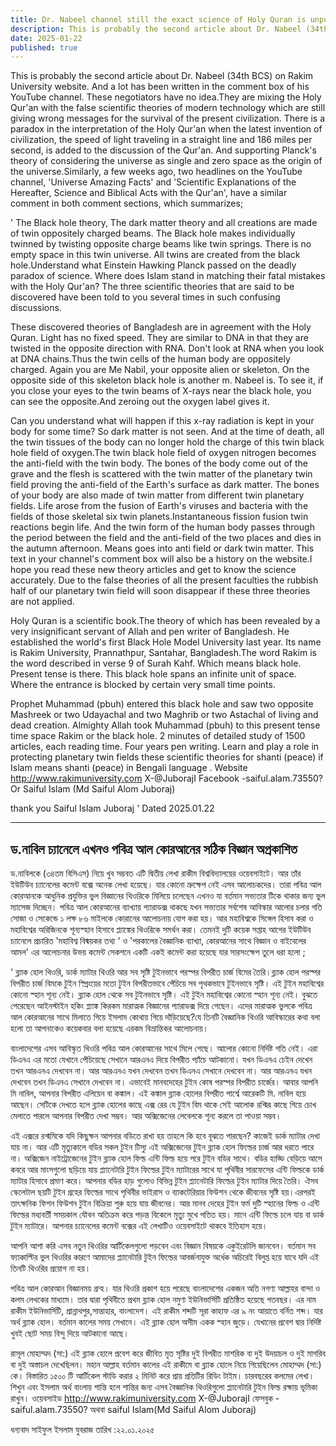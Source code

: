 ```yaml
---
title: Dr. Nabeel channel still the exact science of Holy Quran is unpublished
description: This is probably the second article about Dr. Nabeel (34th BCS) on Rakim University website. And a lot has been written in the comment box of his YouTube channel. These negotiators have no idea.They are mixing the Holy Qur'an with the false scientific theories of modern technology which are still giving wrong messages for the survival of the present civilization.
date: 2025-01-22
published: true
---
```


This is probably the second article about Dr. Nabeel (34th BCS) on Rakim University website. And a lot has been written in the comment box of his YouTube channel. These negotiators have no idea.They are mixing the Holy Qur'an with the false scientific theories of modern technology which are still giving wrong messages for the survival of the present civilization.
There is a paradox in the interpretation of the Holy Qur'an when the latest invention of civilization, the speed of light traveling in a straight line and 186 miles per second, is added to the discussion of the Qur'an. And supporting Planck's theory of considering the universe as single and zero space as the origin of the universe.Similarly, a few weeks ago, two headlines on the YouTube channel, 'Universe Amazing Facts' and 'Scientific Explanations of the Hereafter, Science and Biblical Acts with the Qur'an', have a similar comment in both comment sections, which summarizes;

' The Black hole theory, The dark matter theory and all creations are made of twin oppositely charged beams. The Black hole makes individually twinned by twisting opposite charge beams like twin springs. There is no empty space in this twin universe. All twins are created from the black hole.Understand what Einstein Hawking Planck passed on the deadly paradox of science. Where does Islam stand in matching their fatal mistakes with the Holy Qur'an? The three scientific theories that are said to be discovered have been told to you several times in such confusing discussions.

These discovered theories of Bangladesh are in agreement with the Holy Quran. Light has no fixed speed. They are similar to DNA in that they are twisted in the opposite direction with RNA. Don't look at RNA when you look at DNA chains.Thus the twin cells of the human body are oppositely charged. Again you are Me Nabil, your opposite alien or skeleton. On the opposite side of this skeleton black hole is another m. Nabeel is. To see it, if you close your eyes to the twin beams of X-rays near the black hole, you can see the opposite.And zeroing out the oxygen label gives it.

Can you understand what will happen if this x-ray radiation is kept in your body for some time? So dark matter is not seen. And at the time of death, all the twin tissues of the body can no longer hold the charge of this twin black hole field of oxygen.The twin black hole field of oxygen nitrogen becomes the anti-field with the twin body. The bones of the body come out of the grave and the flesh is scattered with the twin matter of the planetary twin field proving the anti-field of the Earth's surface as dark matter.
The bones of your body are also made of twin matter from different twin planetary fields. Life arose from the fusion of Earth's viruses and bacteria with the fields of those skeletal six twin planets.Instantaneous fission fusion twin reactions begin life. And the twin form of the human body passes through the period between the field and the anti-field of the two places and dies in the autumn afternoon. Means goes into anti field or dark twin matter. This text in your channel's comment box will also be a history on the website.I hope you read these new theory articles and get to know the science accurately. Due to the false theories of all the present faculties the rubbish half of our planetary twin field will soon disappear if these three theories are not applied.

Holy Quran is a scientific book.The theory of which has been revealed by a very insignificant servant of Allah and pen writer of Bangladesh. He established the world's first Black Hole Model University last year. Its name is Rakim University, Prannathpur, Santahar, Bangladesh.The word Rakim is the word described in verse 9 of Surah Kahf. Which means black hole. Present tense is there. This black hole spans an infinite unit of space. Where the entrance is blocked by certain very small time points.

Prophet Muhammad (pbuh) entered this black hole and saw two opposite Mashreek or two Udayachal and two Maghrib or two Astachal of living and dead creation. Almighty Allah took Muhammad (pbuh) to this present tense time space Rakim or the black hole. 2 minutes of detailed study of 1500 articles, each reading time.
Four years pen writing. Learn and play a role in protecting planetary twin fields these scientific theories for shanti (peace) if Islam means shanti (peace) in Bengali language . Website http://www.rakimuniversity.com
X-@JuborajI
Facebook -saiful.alam.73550? Or Saiful Islam (Md Saiful Alom Juboraj)

thank you
Saiful Islam Juboraj '
Dated 2025.01.22

---

## ড.নাবিল চ‍্যানেলে এখনও পবিত্র আল কোরআনের সঠিক বিজ্ঞান অপ্রকাশিত 

ড.নাবিলকে (৩৪তম বিসিএস) নিয়ে খুব সম্ভবত এটি দ্বিতীয় লেখা রাকীম বিশ্ববিদ্যালয়ের ওয়েবসাইটে। আর তাঁর ইউটিউব চ‍্যানেলের কমেন্ট বক্সে অনেক লেখা হয়েছে। যার কোনো ভ্রুক্ষেপ নেই এসব আলোচকদের। তারা পবিত্র আল কোরআনকে আধুনিক প্রযুক্তির ভুল বিজ্ঞানের থিওরিকে মিলিয়ে চলেছেন এখনও যা বর্তমান সভ‍্যতার টিকে থাকার জন‍্য ভুল ম‍্যাসেজ দিচ্ছেন। পবিত্র আল কোরআনের ব‍্যাখ‍্যায় প‍্যারাডক্স থাকছে যখন সভ‍্যতার সর্বশেষ আবিস্কার আলোর চলার গতি সোজা ও সেকেন্ডে ১ লক্ষ ৮৬ মাইলকে কোরানের আলোচনায় যোগ করা হয়। আর মহাবিশ্বকে সিঙ্গেল হিসাব করা ও মহাবিশ্বের অরিজিনকে শূন‍্যস্হান হিসাবে প্ল‍্যাঙ্কের থিওরিকে সমর্থন করা। তেমনই দুটি কয়েক সপ্তাহ আগের ইউটিউব চ‍্যানেলে প্রচারিত 'মহাবিশ্ব বিষ্ময়কর তথ‍্য ' ও 'পরকালের বৈজ্ঞানিক ব‍্যাখ‍্যা, কোরআনের সাথে বিজ্ঞান ও বাইবেলের আমল' এর আলোচনার উভয় কমেন্ট সেকশনে একটি একই কমেন্ট করা হয়েছে যার সারসংক্ষেপ তুলে ধরা হলো ;  

' ব্ল‍্যাক হোল থিওরি, ডার্ক ম‍্যা‍টার থিওরি আর সব সৃষ্টি টুইনভাবে পরস্পর বিপরীত চার্জ বিমের তৈরি।ব্ল‍্যাক হোল পরস্পর বিপরীত চার্জ  বিমকে টুইন স্প্রিংয়ের মতো টুইন বিপরীতভাবে পেঁচিয়ে সব পৃথকভাবে টুইনভাবে সৃষ্টি। এই টুইন মহাবিশ্বের কোনো স্হান শূন‍্য নেই। ব্ল‍্যাক হোল থেকে সব টুইনভাবে সৃষ্টি।  এই টুইন মহাবিশ্বের কোনো স্হান শূন‍্য নেই। বুঝতে পেরেছেন আইনস্টাইন হকিং প্ল‍্যাঙ্ক কিরকম মারাত্মক বিজ্ঞানের প‍্যারাডক্স দিয়ে গেছেন। এদের মারাত্মক ভুলকে পবিত্র আল কোরআনের সাথে মিলাতে গিয়ে ইসলাম কোথায় গিয়ে দাঁড়িয়েছে?যে তিনটি বৈজ্ঞানিক থিওরি আবিস্কারের কথা বলা হলো তা আপনাকেও কয়েকবার বলা হয়েছে এরকম বিভ্রান্তিকর আলোচনায়।

বাংলাদেশের এসব আবিস্কৃত  থিওরি পবিত্র আল কোরআনের সাথে মিলে গেছে। আলোর কোনো নির্দিষ্ট গতি নেই। এরা ডিএনএ এর মতো যেখানে পেঁচিয়েছে সেখানে আরএনএ দিয়ে বিপরীত প‍্যাঁচে আটকানো। যখন ডিএনএ চেইন দেখেন তখন আরএনএ দেখবেন না। আর আরএনএ যখন দেখবেন তখন ডিএনএ সেখানে দেখবেন না। আর আরএনএ যখন দেখবেন তখন ডিএনএ সেখানে দেখবেন না। এভাবেই মানবদেহের টুইন কোষ পরস্পর বিপরীত চার্জের। আবার আপনি মি নাবিল, আপনার বিপরীত এলিয়েন বা কঙ্কাল। এই কঙ্কাল ব্ল‍্যাক হোলের বিপরীত পার্শ্বে   আরেকটি মি. নাবিল হয়ে আছেন। সেটিকে দেখতে হলে ব্ল‍্যাক হোলের কাছে এক্স রের যে টুইন বিম থাকে সেই আলোক রশ্মির কাছে গিয়ে চোখ মেলাতে পারলে আপনার  বিপরীত দেখা সম্ভব। আর অক্সিজেনের লেবেলকে শূন‍্য করলে তা পাওয়া সম্ভব।

এই এক্সরে রশ্মমিকে যদি কিছুক্ষন আপনার বডিতে রাখা হয় তাহলে কি হবে বূঝতে পারছেন? কাজেই ডার্ক ম‍্যাটার দেখা যায় না। আর এটি মৃত‍্যুকালে বডির সকল টুইন টিস‍্যু এই অক্সিজেনের টুইন ব্ল‍্যাক হোল ফিল্ডের চার্জ আর ধরতে পারে না। অক্সিজেন নাইট্রোজেনের টুইন ব্ল‍্যাক হোল ফিল্ড এন্টি ফিল্ড হয়ে পরে টুইন বডির সাথে। বডির হাড্ডি বেড়িয়ে আসে কবরে আর মাংসগুলো ছড়িয়ে যায় প্ল‍্যানেটারি টুইন ফিল্ডের টুইন ম‍্যাটারের সাথে  যা পৃথিবীর সারফেসের এন্টি ফিল্ডকে ডার্ক ম‍্যাটার হিসাবে প্রমাণ করে।  আপনার বডির হাড় গুলোও বিভিন্ন টুইন প্ল‍্যানেটারি ফিল্ডের টুইন ম‍্যাটার দিয়ে তৈরি। ঐসব স্কেলেটাল ছয়টি টুইন গ্রহের ফিল্ডের সাথে পৃথিবীর ভাইরাস ও ব‍্যাকটেরিয়ার ফিউশন থেকে জীবনের সৃষ্টি হয়।এরপরই তাৎক্ষনিক ফিশন ফিউশন টুইন বিক্রিয়া শুরু হয়ে যায় জীবনের। আর মানব দেহের টুইন ফর্ম দুটি স্হানের ফিল্ড ও এন্টি ফিল্ডের মধ‍্যবর্তী সময়কাল যৌবন অতিক্রম করে পড়ন্ত  বিকেলে মৃত‍্যু মুখে পতিত হয়। মানে এন্টি ফিল্ডে চলে যায় বা ডার্ক টুইন ম‍্যাটারে। আপনার চ‍্যানেলের কমেন্ট বক্সের এই লেখাটিও ওয়েবসাইটে থাকবে ইতিহাস হয়ে।

আপনি আশা করি এসব নতুন থিওরির আর্টিকেলগুলো পড়বেন এবং বিজ্ঞান বিষয়কে একুইরেটলি জানবেন। বর্তমান সব ফ‍্যাকাল্টির ভুল থিওরির কারণে আমাদের প্ল‍্যানেটারি টুইন ফিল্ডের আবর্জনাযুক্ত অর্ধেক অচিরেই বিলুপ্ত হয়ে যাবে যদি এই তিনটি থিওরির প্রয়োগ না হয়।

পবিত্র আল কোরআন বিজ্ঞানময় গ্রন্হ।
যার থিওরি প্রকাশ হয়ে পরেছে বাংলাদেশের একজন অতি নগণ‍্য আল্লাহর বান্দা ও কলম লেখকের মাধ‍্যমে। তার দ্বারা পৃথিবীতে প্রথম ব্ল‍্যাক হোল নমুণা ইউনিভার্সিটি প্রতিষ্ঠিত হয়েছে গতবছর। এর নাম রাকীম ইউনিভার্সিটি, প্রান্নাথপুর,সান্তাহার, বাংলাদেশ। এই রাকীম শব্দটি সূরা কাহাফ এর ৯ নং আয়াতে বর্নিত শব্দ। যার অর্থ ব্ল‍্যাক হোল। বর্তমান কালের সময় সেখানে। এই ব্ল‍্যাক   হোল অসীম একক স্হান জুড়ে। যেখানের প্রবেশ দ্বার নির্দিষ্ট খুবই ছোট সময় বিন্দু দিয়ে আটকানো আছে।

রাসূল মোহাম্মদ (সা:) এই ব্ল‍্যাক হোলে প্রবেশ করে জীবিত মৃত সৃষ্টির দুই বিপরীত মাশরিক বা দুই উদয়াচল ও দুই মাগরিব বা দুই অস্তাচল দেখেছিলন। মহান আল্লাহ বর্তমান কালের এই রাকীমে বা ব্ল‍্যাক হোলে নিয়ে গিয়েছিলেন মোহাম্মদ (সা:) কে। বিস্তারিত ১৫০০ টি আর্টিকেল স্টাডি করার ২ মিনিট করে প্রায় প্রতিটির রিডিং টাইম।
চারবছরের কলমের লেখা। শিখুন এবং ইসলাম অর্থ বাংলায় শান্তি হলে শান্তির জন‍্য এসব বৈজ্ঞানিক থিওরিগুলো প্ল‍্যানেটারি টুইন ফিল্ড রক্ষায় ভূমিকা রাখুন। ওয়েবসাইড http://www.rakimuniversity.com
X-@JuborajI
ফেসবুক -saiful.alam.73550? অথবা saiful Islam(Md Saiful Alom Juboraj)

ধন‍্যবাদ
সাইফুল ইসলাম যুবরাজ
তারিখ :২২.০১.২০২৫
